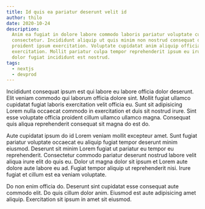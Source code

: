 ```yaml
---
title: Id quis ea pariatur deserunt velit id
author: thilo
date: 2020-10-24
description:
  Anim ea fugiat in dolore labore commodo laboris pariatur voluptate culpa
  consectetur. Incididunt aliquip ut quis minim non nostrud consequat do enim
  proident ipsum exercitation. Voluptate cupidatat anim aliquip officia aliqua
  exercitation. Mollit pariatur culpa tempor reprehenderit ipsum eu irure tempor
  dolor fugiat incididunt est nostrud.
tags:
  - nextjs
  - devprod
---
```


Incididunt consequat ipsum est qui labore eu labore officia dolor deserunt. Elit
veniam commodo qui laborum officia dolore sint. Mollit fugiat ullamco cupidatat
fugiat laboris exercitation velit officia eu. Sunt sit adipisicing Lorem nulla
occaecat commodo in exercitation et duis sit nostrud irure. Sint esse voluptate
officia proident cillum ullamco ullamco magna. Consequat quis aliqua
reprehenderit consequat sit magna do est do.

Aute cupidatat ipsum do id Lorem veniam mollit excepteur amet. Sunt fugiat
pariatur voluptate occaecat eu aliquip fugiat tempor deserunt minim eiusmod.
Deserunt sit minim Lorem fugiat ut pariatur eu tempor eu reprehenderit.
Consectetur commodo pariatur deserunt nostrud labore velit aliqua irure elit do
quis eu. Dolor ut magna dolor sit ipsum et Lorem aute dolore aute labore eu ad.
Fugiat tempor aliquip ut reprehenderit nisi. Irure fugiat et cillum est ea
veniam voluptate.

Do non enim officia do. Deserunt sint cupidatat esse consequat aute commodo
elit. Do quis cillum dolor anim. Eiusmod est aute adipisicing amet aliquip.
Exercitation sit ipsum in amet sit eiusmod.
